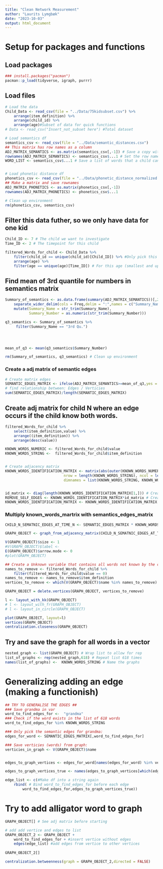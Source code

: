 ```yaml
---
title: "Clean Network Measurement"
author: "Laurits Lymgbæk"
date: "2023-10-03"
output: html_document
---
```

# Setup for packages and functions
## Load packages
```r
### install.packages("pacman")
pacman::p_load(tidyverse, igraph, purrr)
```

## Load files
```r
# Load the data
Child_Data <- read_csv(file = "../Data/75kidsubset.csv") %>% 
    arrange(item_definition) %>% 
    arrange(child_id) %>% 
    arrange(age)#Subset of data for quick functions
# Data <- read_csv("Insert_not_subset here") #Total dataset

# Load semantics df
semantics_csv <- read_csv(file = "../Data/semantic_distances.csv")
## This matrix has row names as a column
ADJ_MATRIX_SEMANTICS <- as.matrix(semantics_csv[,-1]) # Save a copy without the name-column
rownames(ADJ_MATRIX_SEMANTICS) <- semantics_csv$...1 # Set the row names of the copied matrix as the name-column from the original matrix
WORD_LIST <- semantics_csv$...1 # Save a list of words that a child can learn 


# Load phonetic distance df
phonetics_csv <- read_csv(file = "../Data/phonetic_distance_normalized.csv")
## Make a matrix and save rownames
ADJ_MATRIX_PHONETICS <- as.matrix(phonetics_csv[,-1])
rownames(ADJ_MATRIX_PHONETICS) <- phonetics_csv$...1

# Clean up environment
rm(phonetics_csv, semantics_csv)
```

## Filter this data futher, so we only have data for one kid
```r
Child_ID <- 7 # The child we want to investigate
Time_ID <- 2 # The timepoint for this child

filtered_Words_for_child <- Child_Data %>% 
    filter(child_id == unique(child_id)[Child_ID]) %>% #Only pick this child
    arrange(age) %>%
    filter(age == unique(age)[Time_ID]) # For this age (smallest and up)
```


## Find mean of 3rd quantile for numbers in semantics matrix
```r
Summary_of_semantics <- as.data.frame(summary(ADJ_MATRIX_SEMANTICS))[,2:3] %>%
    separate_wider_delim(cols = Freq,delim = ":",names = c("Summary_Name", "Summary_Number")) %>% 
    mutate(Summary_Name = str_trim(Summary_Name),
           Summary_Number = as.numeric(str_trim(Summary_Number)))

q3_semantics <- Summary_of_semantics %>% 
     filter(Summary_Name == "3rd Qu.")




mean_of_q3 <- mean(q3_semantics$Summary_Number)

rm(Summary_of_semantics, q3_semantics) # Clean up environment

```

### Create a adj matrix of semantic edges
```r
# Create matrix edges
SEMANTIC_EDGES_MATRIX <- ifelse(ADJ_MATRIX_SEMANTICS>=mean_of_q3,yes = 1,no = 0)
# find relationship between: Edges / Verticies
sum(SEMANTIC_EDGES_MATRIX)/length(SEMANTIC_EDGES_MATRIX)

```
## Create adj matrix for child N where an edge occurs if the child know both words.
```r
filtered_Words_for_child %>% 
    select(item_definition,value) %>% 
    arrange((item_definition)) %>% 
    arrange(desc(value))

KNOWN_WORDS_NUMERIC <- filtered_Words_for_child$value
KNOWN_WORDS_STRING <-  filtered_Words_for_child$item_definition


# Create adjacency matrix
KNOWN_WORDS_IDENTIFICATION_MATRIX <- matrix(abs(outer(KNOWN_WORDS_NUMERIC, KNOWN_WORDS_NUMERIC, FUN = "*")), # Create values for matrix
                           nrow = length(KNOWN_WORDS_STRING), ncol = length(KNOWN_WORDS_STRING), # Define size of matrix
                           dimnames = list(KNOWN_WORDS_STRING, KNOWN_WORDS_STRING)) #Give names to dimensions


id_matrix <- diag(length(KNOWN_WORDS_IDENTIFICATION_MATRIX[1,])) # Create a identity matrix of length(adjaceny_matrix)
REMOVE_SELF_EDGES <- KNOWN_WORDS_IDENTIFICATION_MATRIX*id_matrix # Create a matrix that has a 1 if the word triggers an edge with itself.
KNOWN_WORDS_IDENTIFICATION_MATRIX <- KNOWN_WORDS_IDENTIFICATION_MATRIX - REMOVE_SELF_EDGES # Remove self edges from known words matrix

```



### Multiply known_words_martrix with semantics_edges_matrix
```r
CHILD_N_SEMATNIC_EDGES_AT_TIME_N <- SEMANTIC_EDGES_MATRIX * KNOWN_WORDS_IDENTIFICATION_MATRIX

GRAPH_OBJECT <- graph_from_adjacency_matrix(CHILD_N_SEMATNIC_EDGES_AT_TIME_N, mode = "undirected")

V(GRAPH_OBJECT)$size <- 1
#V(GRAPH_OBJECT)$label <-
E(GRAPH_OBJECT)$arrow.mode <- 0
#plot(GRAPH_OBJECT)
```


```r
## Create a Unknown variable that contains all words not known by the child.
names_to_remove <- filtered_Words_for_child %>% 
    filter(filtered_Words_for_child$value == 0)
names_to_remove <- names_to_remove$item_definition
vertices_to_remove <- which(V(GRAPH_OBJECT)$name %in% names_to_remove)

GRAPH_OBJECT = delete.vertices(GRAPH_OBJECT, vertices_to_remove)

l <- layout_with_kk(GRAPH_OBJECT)
# l <- layout_with_fr(GRAPH_OBJECT)
# l <- layout_in_circle(GRAPH_OBJECT)

plot(GRAPH_OBJECT, layout=l)
vertices(GRAPH_OBJECT)
centralization.closeness(GRAPH_OBJECT)

```


## Try and save the graph for all words in a vector
```r
nested_graph <- list(GRAPH_OBJECT) # Wrap list to allow for rep
list_of_graphs <- rep(nested_graph,618) # Repeat list 618 times
names(list_of_graphs) <-  KNOWN_WORDS_STRING # Name the graphs
```



# Generalizing adding an edge (making a functionish)
```r
## TRY TO GENERALISE THE EDGES ##
### Save grandma in var
word_to_find_edges_for <-  "grandma"
### Check if the word exists in the list of 618 words
word_to_find_edges_for %in% KNOWN_WORDS_STRING

### Only pick the semantic edges for grandma:
edges_for_word <- SEMANTIC_EDGES_MATRIX[,word_to_find_edges_for]

### Save verticies (words) from graph:
verticies_in_graph <- V(GRAPH_OBJECT)$name


edges_to_graph_vertices <- edges_for_word[names(edges_for_word) %in% verticies_in_graph]

edges_to_graph_vertices_true <- names(edges_to_graph_vertices[which(edges_to_graph_vertices==1)])

edge_list <- c(#Make df into a string again
    rbind( # Bind word_to_find_edges_for before each edge
        word_to_find_edges_for,edges_to_graph_vertices_true))

```



# Try to add alligator word to graph
```r
GRAPH_OBJECT[] # See adj matrix before starting

# add add vertice and edges to list
GRAPH_OBJECT_2 <- GRAPH_OBJECT + 
    word_to_find_edges_for + #insert vertice without edges
    edges(edge_list) #add edges from vertice to other vertices
    
GRAPH_OBJECT_2[]

centralization.betweenness(graph = GRAPH_OBJECT_2,directed = FALSE)
```













